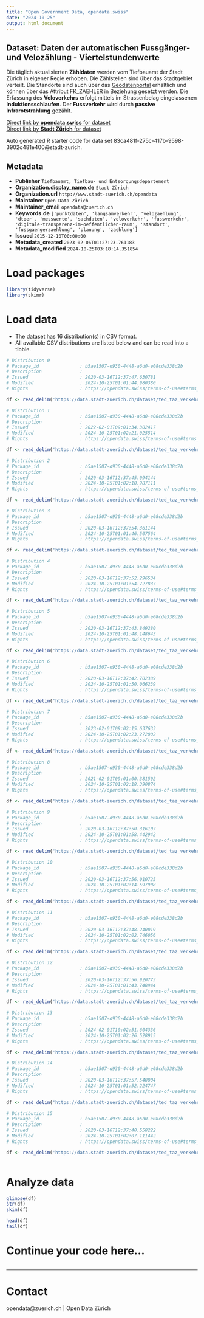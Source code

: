```yaml
---
title: "Open Government Data, opendata.swiss"
date: "2024-10-25"
output: html_document
---
```


## Dataset: Daten der automatischen Fussgänger- und Velozählung - Viertelstundenwerte


Die täglich aktualisierten **Zähldaten** werden vom Tiefbauamt der Stadt Zürich in eigener Regie erhoben. Die Zählstellen sind über das Stadtgebiet verteilt. Die Standorte sind auch über das [Geodatenportal](https://www.stadt-zuerich.ch/geodaten/download/Standorte_der_automatischen_Fuss__und_Velozaehlungen) erhältlich und können über das Attribut FK_ZAEHLER in Beziehung gesetzt werden. Die Erfassung des **Veloverkehrs** erfolgt mittels im Strassenbelag eingelassenen **Induktionsschlaufen**. Der **Fussverkehr** wird durch **passive Infrarotstrahlung** gezählt. 
		

[Direct link by **opendata.swiss** for dataset](https://opendata.swiss/de/dataset/daten-der-automatischen-fussganger-und-velozahlung-viertelstundenwerte2)<br>
[Direct link by **Stadt Zürich** for dataset](https://data.stadt-zuerich.ch/dataset/ted_taz_verkehrszaehlungen_werte_fussgaenger_velo)

Auto generated R starter code for data set 83ca481f-275c-417b-9598-3902c481e400@stadt-zurich.

## Metadata

- **Publisher** `Tiefbauamt, Tiefbau- und Entsorgungsdepartement`
- **Organization.display_name.de** `Stadt Zürich`
- **Organization.url** `http://www.stadt-zuerich.ch/opendata`
- **Maintainer** `Open Data Zürich`
- **Maintainer_email** `opendata@zuerich.ch`
- **Keywords.de** `['punktdaten', 'langsamverkehr', 'velozaehlung', 'dtoer', 'messwerte', 'sachdaten', 'veloverkehr', 'fussverkehr', 'digitale-transparenz-im-oeffentlichen-raum', 'standort', 'fussgaengerzaehlung', 'planung', 'zaehlung']`
- **Issued** `2015-12-10T00:00:00`
- **Metadata_created** `2023-02-06T01:27:23.761183`
- **Metadata_modified** `2024-10-25T03:18:14.351854`


# Load packages

```r

library(tidyverse)
library(skimr)

```

# Load data

-   The dataset has 16 distribution(s) in CSV format.
-   All available CSV distributions are listed below and can be read into a tibble.

```r

# Distribution 0
# Package_id               : b5ae1507-d930-4448-a6d0-e08cde338d2b
# Description              : 
# Issued                   : 2020-03-16T12:37:47.630781
# Modified                 : 2024-10-25T01:01:44.980380
# Rights                   : https://opendata.swiss/terms-of-use#terms_open

df <- read_delim('https://data.stadt-zuerich.ch/dataset/ted_taz_verkehrszaehlungen_werte_fussgaenger_velo/download/2010_verkehrszaehlungen_werte_fussgaenger_velo.csv')

# Distribution 1
# Package_id               : b5ae1507-d930-4448-a6d0-e08cde338d2b
# Description              : 
# Issued                   : 2022-02-01T09:01:34.302417
# Modified                 : 2024-10-25T01:02:21.025514
# Rights                   : https://opendata.swiss/terms-of-use#terms_open

df <- read_delim('https://data.stadt-zuerich.ch/dataset/ted_taz_verkehrszaehlungen_werte_fussgaenger_velo/download/2022_verkehrszaehlungen_werte_fussgaenger_velo.csv')

# Distribution 2
# Package_id               : b5ae1507-d930-4448-a6d0-e08cde338d2b
# Description              : 
# Issued                   : 2020-03-16T12:37:45.094144
# Modified                 : 2024-10-25T01:02:10.987111
# Rights                   : https://opendata.swiss/terms-of-use#terms_open

df <- read_delim('https://data.stadt-zuerich.ch/dataset/ted_taz_verkehrszaehlungen_werte_fussgaenger_velo/download/2019_verkehrszaehlungen_werte_fussgaenger_velo.csv')

# Distribution 3
# Package_id               : b5ae1507-d930-4448-a6d0-e08cde338d2b
# Description              : 
# Issued                   : 2020-03-16T12:37:54.361144
# Modified                 : 2024-10-25T01:01:46.507564
# Rights                   : https://opendata.swiss/terms-of-use#terms_open

df <- read_delim('https://data.stadt-zuerich.ch/dataset/ted_taz_verkehrszaehlungen_werte_fussgaenger_velo/download/2011_verkehrszaehlungen_werte_fussgaenger_velo.csv')

# Distribution 4
# Package_id               : b5ae1507-d930-4448-a6d0-e08cde338d2b
# Description              : 
# Issued                   : 2020-03-16T12:37:52.296534
# Modified                 : 2024-10-25T01:01:54.727837
# Rights                   : https://opendata.swiss/terms-of-use#terms_open

df <- read_delim('https://data.stadt-zuerich.ch/dataset/ted_taz_verkehrszaehlungen_werte_fussgaenger_velo/download/2015_verkehrszaehlungen_werte_fussgaenger_velo.csv')

# Distribution 5
# Package_id               : b5ae1507-d930-4448-a6d0-e08cde338d2b
# Description              : 
# Issued                   : 2020-03-16T12:37:43.849280
# Modified                 : 2024-10-25T01:01:48.148643
# Rights                   : https://opendata.swiss/terms-of-use#terms_open

df <- read_delim('https://data.stadt-zuerich.ch/dataset/ted_taz_verkehrszaehlungen_werte_fussgaenger_velo/download/2012_verkehrszaehlungen_werte_fussgaenger_velo.csv')

# Distribution 6
# Package_id               : b5ae1507-d930-4448-a6d0-e08cde338d2b
# Description              : 
# Issued                   : 2020-03-16T12:37:42.702389
# Modified                 : 2024-10-25T01:01:50.066239
# Rights                   : https://opendata.swiss/terms-of-use#terms_open

df <- read_delim('https://data.stadt-zuerich.ch/dataset/ted_taz_verkehrszaehlungen_werte_fussgaenger_velo/download/2013_verkehrszaehlungen_werte_fussgaenger_velo.csv')

# Distribution 7
# Package_id               : b5ae1507-d930-4448-a6d0-e08cde338d2b
# Description              : 
# Issued                   : 2023-02-01T09:02:15.637633
# Modified                 : 2024-10-25T01:02:23.272002
# Rights                   : https://opendata.swiss/terms-of-use#terms_open

df <- read_delim('https://data.stadt-zuerich.ch/dataset/ted_taz_verkehrszaehlungen_werte_fussgaenger_velo/download/2023_verkehrszaehlungen_werte_fussgaenger_velo.csv')

# Distribution 8
# Package_id               : b5ae1507-d930-4448-a6d0-e08cde338d2b
# Description              : 
# Issued                   : 2021-02-01T09:01:00.381502
# Modified                 : 2024-10-25T01:02:18.390874
# Rights                   : https://opendata.swiss/terms-of-use#terms_open

df <- read_delim('https://data.stadt-zuerich.ch/dataset/ted_taz_verkehrszaehlungen_werte_fussgaenger_velo/download/2021_verkehrszaehlungen_werte_fussgaenger_velo.csv')

# Distribution 9
# Package_id               : b5ae1507-d930-4448-a6d0-e08cde338d2b
# Description              : 
# Issued                   : 2020-03-16T12:37:50.316107
# Modified                 : 2024-10-25T01:01:58.442942
# Rights                   : https://opendata.swiss/terms-of-use#terms_open

df <- read_delim('https://data.stadt-zuerich.ch/dataset/ted_taz_verkehrszaehlungen_werte_fussgaenger_velo/download/2016_verkehrszaehlungen_werte_fussgaenger_velo.csv')

# Distribution 10
# Package_id               : b5ae1507-d930-4448-a6d0-e08cde338d2b
# Description              : 
# Issued                   : 2020-03-16T12:37:56.010725
# Modified                 : 2024-10-25T01:02:14.597908
# Rights                   : https://opendata.swiss/terms-of-use#terms_open

df <- read_delim('https://data.stadt-zuerich.ch/dataset/ted_taz_verkehrszaehlungen_werte_fussgaenger_velo/download/2020_verkehrszaehlungen_werte_fussgaenger_velo.csv')

# Distribution 11
# Package_id               : b5ae1507-d930-4448-a6d0-e08cde338d2b
# Description              : 
# Issued                   : 2020-03-16T12:37:48.240019
# Modified                 : 2024-10-25T01:02:02.746056
# Rights                   : https://opendata.swiss/terms-of-use#terms_open

df <- read_delim('https://data.stadt-zuerich.ch/dataset/ted_taz_verkehrszaehlungen_werte_fussgaenger_velo/download/2017_verkehrszaehlungen_werte_fussgaenger_velo.csv')

# Distribution 12
# Package_id               : b5ae1507-d930-4448-a6d0-e08cde338d2b
# Description              : 
# Issued                   : 2020-03-16T12:37:56.920773
# Modified                 : 2024-10-25T01:01:43.748944
# Rights                   : https://opendata.swiss/terms-of-use#terms_open

df <- read_delim('https://data.stadt-zuerich.ch/dataset/ted_taz_verkehrszaehlungen_werte_fussgaenger_velo/download/2009_verkehrszaehlungen_werte_fussgaenger_velo.csv')

# Distribution 13
# Package_id               : b5ae1507-d930-4448-a6d0-e08cde338d2b
# Description              : 
# Issued                   : 2024-02-01T10:02:51.604336
# Modified                 : 2024-10-25T01:02:26.528915
# Rights                   : https://opendata.swiss/terms-of-use#terms_open

df <- read_delim('https://data.stadt-zuerich.ch/dataset/ted_taz_verkehrszaehlungen_werte_fussgaenger_velo/download/2024_verkehrszaehlungen_werte_fussgaenger_velo.csv')

# Distribution 14
# Package_id               : b5ae1507-d930-4448-a6d0-e08cde338d2b
# Description              : 
# Issued                   : 2020-03-16T12:37:57.540004
# Modified                 : 2024-10-25T01:01:52.224747
# Rights                   : https://opendata.swiss/terms-of-use#terms_open

df <- read_delim('https://data.stadt-zuerich.ch/dataset/ted_taz_verkehrszaehlungen_werte_fussgaenger_velo/download/2014_verkehrszaehlungen_werte_fussgaenger_velo.csv')

# Distribution 15
# Package_id               : b5ae1507-d930-4448-a6d0-e08cde338d2b
# Description              : 
# Issued                   : 2020-03-16T12:37:40.558222
# Modified                 : 2024-10-25T01:02:07.111442
# Rights                   : https://opendata.swiss/terms-of-use#terms_open

df <- read_delim('https://data.stadt-zuerich.ch/dataset/ted_taz_verkehrszaehlungen_werte_fussgaenger_velo/download/2018_verkehrszaehlungen_werte_fussgaenger_velo.csv')



```

# Analyze data

```r

glimpse(df)
str(df)
skim(df)

head(df)
tail(df)

```

# Continue your code here...

```r

```

------------------------------------------------------------------------

# Contact

opendata@zuerich.ch | Open Data Zürich
